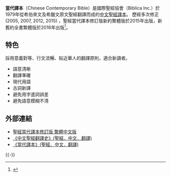 
{{聖經譯本
|image =
|translation_title = 當代譯本
|full_name = 聖經當代譯本修訂版
|language = [[現代漢語|現代漢語]]
|NT_published = 2015年
|OT_published = 2016年
|complete_bible_published = 2016年
|author_info = 國際聖經協會 ({{tsl|en|Biblica|Biblica|Biblica Inc.}})
|translation_type = [[意譯|意譯]]
|publisher = 聖經資源中心
|copyright =
|genesis_1:1-3 = 
|john_3:16 =
}}

'''當代譯本'''（Chinese Contemporary Bible）是國際聖經協會（Biblica Inc.）於1979年從希伯來文及希臘文原文聖經翻譯而成的[[中文|中文]][[聖經譯本|聖經譯本]]。
歷經多次修正(2005, 2007, 2012, 2015) ，聖經當代譯本修訂版新約繁體版於2015年出版，新舊約全書繁體版於2016年出版<ref>{{Cite web |url=http://www.cclm.org.tw/shop.php?id=46849 |title=聖經當代譯本平裝 |accessdate=2016-12-06 |archive-date=2016-12-20 |archive-url=https://web.archive.org/web/20161220090834/http://www.cclm.org.tw/shop.php?id=46849 |dead-url=no }}</ref>。

== 特色 ==
採用意義對等、行文流暢、貼近華人的翻譯原則，適合新讀者。
* 語意清晰
* 翻譯準確
* 現代用語
* 古詞新譯
* 避免用字遣詞誤差
* 避免語意模糊不清

== 外部連結 ==
* [https://www.bible.com/zh-TW/versions/1392-ccb-sheng-jing-dang-dai-yi-ben-xiu-ding-ban 聖經當代譯本修訂版 繁體中文版] {{Wayback|url=https://www.bible.com/zh-TW/versions/1392-ccb-sheng-jing-dang-dai-yi-ben-xiu-ding-ban |date=20161220190331 }}
* [https://www.translatebible.com/chinese-bible-translation-timeline.html 《中文聖經翻譯史》(聖經．中文．翻譯)] {{Wayback|url=https://www.translatebible.com/chinese-bible-translation-timeline.html |date=20211222044047 }}
* [https://www.translatebible.com/chinese_contemporary_bible.html 《當代譯本》(聖經．中文．翻譯)] {{Wayback|url=https://www.translatebible.com/chinese_contemporary_bible.html |date=20211217030124 }}

{{-}}
{{圣经中文译本}}
